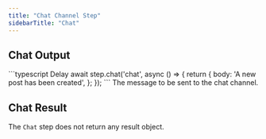 ```yaml
---
title: "Chat Channel Step"
sidebarTitle: "Chat"
---
```


## Chat Output

<RequestExample>
    ```typescript Delay
    await step.chat('chat', async () => {
        return {
            body: 'A new post has been created',
        };
    });
    ```
</RequestExample>

<ParamField path="body" type="string" required>
  The message to be sent to the chat channel.
</ParamField>

## Chat Result

The `Chat` step does not return any result object.
